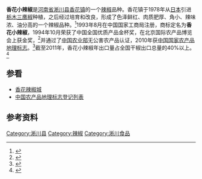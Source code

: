 {{Infobox pepper
| name     = 栃木三鹰椒<br/><small>(香花小辣椒)</small>
| image    = 
| caption  = 
| alt      =
| heat     =  Hot
| scoville =  40,000 -  50,000
}}
'''香花小辣椒'''是[[河南省|河南省]][[淅川县|淅川县]][[香花镇|香花镇]]的一个[[辣椒|辣椒]]品种。香花镇于1978年从[[日本|日本]]引进[[栃木三鹰椒|栃木三鹰椒]]种植，之后经过培育和改良，形成了色泽鲜红、肉质肥厚、角小、辣味浓、油分高的一个辣椒品种。<ref>{{cite web|url=http://xichuan.01ny.cn/PExc-xcxz/xhz.htm|title=河南省淅川县香花辣椒市场|publisher=南阳网|deadurl=yes|archiveurl=https://web.archive.org/web/20110610115705/http://xichuan.01ny.cn/PExc-xcxz/xhz.htm|archivedate=2011-06-10}}</ref>1993年8月在中国国家工商局注册，商标定名为'''香花小辣椒'''，1994年10月荣获了中国全国优质产品金杯奖，在北京国际农产品博览会上获金奖，<ref>{{cite web|url=http://www.twhn.com/jinxiuzhongyuan/henantechan/2009-05-27/2484.html|title=淅川小辣椒|publisher=豫台网|date=2009-05-27|accessdate=2011-05-10|archive-date=2016-05-02|archive-url=https://web.archive.org/web/20160502113442/http://www.twhn.com/jinxiuzhongyuan/henantechan/2009-05-27/2484.html|dead-url=yes}}</ref>并通过了[[中国农业部|中国农业部]]无公害农产品认证，2010年获[[中国地理标志产品|中国国家农产品地理标志]]。<ref>{{cite web|url=http://nc.mofcom.gov.cn/news/13154107.html|title=“香花辣椒”获国家农产品地理标志 |publisher=中华人民共和国商务部|date=2010-02-22}}</ref>截至2011年，香花小辣椒年出口量占全国干椒出口总量的40%以上。<ref>{{cite web|url=http://www.ha.xinhuanet.com/xhzt/2011-04/18/content_22544211.htm|title="香花牌"辣椒享誉中外 辣椒科普示范基地花落淅川|publisher=[[新华网|新华网]]|date=2011-04-18|deadurl=yes|archiveurl=https://web.archive.org/web/20160304135016/http://www.ha.xinhuanet.com/xhzt/2011-04/18/content_22544211.htm|archivedate=2016-03-04}}</ref>

==参看==
*[[香花辣椒城|香花辣椒城]]
*[[中国农产品地理标志登记列表|中国农产品地理标志登记列表]]

== 参考资料 ==
{{reflist}}

[[Category:淅川县|Category:淅川县]]
[[Category:辣椒|Category:辣椒]]
[[Category:淅川食品|Category:淅川食品]]